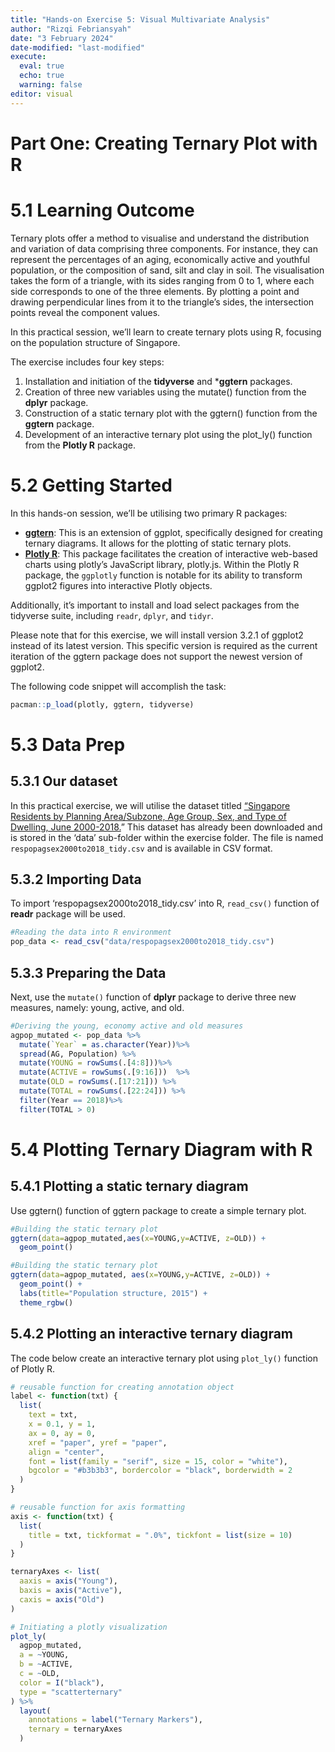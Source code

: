 ```yaml
---
title: "Hands-on Exercise 5: Visual Multivariate Analysis"
author: "Rizqi Febriansyah"
date: "3 February 2024"
date-modified: "last-modified"
execute: 
  eval: true
  echo: true
  warning: false
editor: visual
---
```


# Part One: **Creating Ternary Plot with R**

# 5.1 Learning Outcome

Ternary plots offer a method to visualise and understand the distribution and variation of data comprising three components. For instance, they can represent the percentages of an aging, economically active and youthful population, or the composition of sand, silt and clay in soil. The visualisation takes the form of a triangle, with its sides ranging from 0 to 1, where each side corresponds to one of the three elements. By plotting a point and drawing perpendicular lines from it to the triangle's sides, the intersection points reveal the component values.

In this practical session, we'll learn to create ternary plots using R, focusing on the population structure of Singapore.

The exercise includes four key steps:

1.  Installation and initiation of the **tidyverse** and \***ggtern** packages.
2.  Creation of three new variables using the mutate() function from the **dplyr** package.
3.  Construction of a static ternary plot with the ggtern() function from the **ggtern** package.
4.  Development of an interactive ternary plot using the plot_ly() function from the **Plotly R** package.

# 5.2 Getting Started

In this hands-on session, we'll be utilising two primary R packages:

-   [**ggtern**](http://www.ggtern.com/): This is an extension of ggplot, specifically designed for creating ternary diagrams. It allows for the plotting of static ternary plots.
-   [**Plotly R**](https://plot.ly/r/): This package facilitates the creation of interactive web-based charts using plotly's JavaScript library, plotly.js. Within the Plotly R package, the `ggplotly` function is notable for its ability to transform ggplot2 figures into interactive Plotly objects.

Additionally, it's important to install and load select packages from the tidyverse suite, including `readr`, `dplyr`, and `tidyr`.

Please note that for this exercise, we will install version 3.2.1 of ggplot2 instead of its latest version. This specific version is required as the current iteration of the ggtern package does not support the newest version of ggplot2.

The following code snippet will accomplish the task:

```r
pacman::p_load(plotly, ggtern, tidyverse)
```

# 5.3 Data Prep

## 5.3.1 Our dataset

In this practical exercise, we will utilise the dataset titled ["Singapore Residents by Planning Area/Subzone, Age Group, Sex, and Type of Dwelling, June 2000-2018.](https://www.singstat.gov.sg/find-data/search-by-theme/population/geographic-distribution/latest-data)" This dataset has already been downloaded and is stored in the 'data' sub-folder within the exercise folder. The file is named `respopagsex2000to2018_tidy.csv` and is available in CSV format.

## 5.3.2 Importing Data

To import 'respopagsex2000to2018_tidy.csv' into R, `read_csv()` function of **readr** package will be used.

```r
#Reading the data into R environment
pop_data <- read_csv("data/respopagsex2000to2018_tidy.csv") 
```

## 5.3.3 Preparing the Data

Next, use the `mutate()` function of **dplyr** package to derive three new measures, namely: young, active, and old.

```r
#Deriving the young, economy active and old measures
agpop_mutated <- pop_data %>%
  mutate(`Year` = as.character(Year))%>%
  spread(AG, Population) %>%
  mutate(YOUNG = rowSums(.[4:8]))%>%
  mutate(ACTIVE = rowSums(.[9:16]))  %>%
  mutate(OLD = rowSums(.[17:21])) %>%
  mutate(TOTAL = rowSums(.[22:24])) %>%
  filter(Year == 2018)%>%
  filter(TOTAL > 0)
```

# 5.4 Plotting Ternary Diagram with R

## 5.4.1 Plotting a static ternary diagram

Use ggtern() function of ggtern package to create a simple ternary plot.

```r
#Building the static ternary plot
ggtern(data=agpop_mutated,aes(x=YOUNG,y=ACTIVE, z=OLD)) +
  geom_point()
```

```r
#Building the static ternary plot
ggtern(data=agpop_mutated, aes(x=YOUNG,y=ACTIVE, z=OLD)) +
  geom_point() +
  labs(title="Population structure, 2015") +
  theme_rgbw()
```

## 5.4.2 Plotting an interactive ternary diagram

The code below create an interactive ternary plot using `plot_ly()` function of Plotly R.

```r
# reusable function for creating annotation object
label <- function(txt) {
  list(
    text = txt, 
    x = 0.1, y = 1,
    ax = 0, ay = 0,
    xref = "paper", yref = "paper", 
    align = "center",
    font = list(family = "serif", size = 15, color = "white"),
    bgcolor = "#b3b3b3", bordercolor = "black", borderwidth = 2
  )
}

# reusable function for axis formatting
axis <- function(txt) {
  list(
    title = txt, tickformat = ".0%", tickfont = list(size = 10)
  )
}

ternaryAxes <- list(
  aaxis = axis("Young"), 
  baxis = axis("Active"), 
  caxis = axis("Old")
)

# Initiating a plotly visualization 
plot_ly(
  agpop_mutated, 
  a = ~YOUNG, 
  b = ~ACTIVE, 
  c = ~OLD, 
  color = I("black"), 
  type = "scatterternary"
) %>%
  layout(
    annotations = label("Ternary Markers"), 
    ternary = ternaryAxes
  )
```
